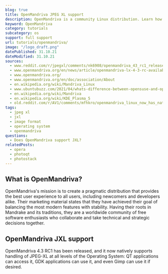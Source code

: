```yaml
---
blog: true
title: OpenMandriva JPEG XL support
description: OpenMandriva is a community Linux distribution. Learn how to use JXL images within OpenMandriva.
keyword: OpenMandriva
category: tutorials
subcategory: os
support: full support
url: tutorials/openmandriva/
image: "/logo_draft.png"
datePublished: 31.10.21
dateModified: 31.10.21
sources:
  - www.reddit.com/r/jpegxl/comments/nk6908/openmandriva_43_rc1_release_with_native_jpegxl/
  - www.openmandriva.org/en/news/article/openmandriva-lx-4-3-rc-available-for-testing
  - www.openmandriva.org/
  - www.openmandriva.org/en/doc/association/About
  - en.wikipedia.org/wiki/Mandriva_Linux
  - www.ubuntubuzz.com/2021/04/whats-difference-between-opensuse-and-openmandriva.html
  - en.wikipedia.org/wiki/Mandriva
  - en.wikipedia.org/wiki/KDE_Plasma_5
  - old.reddit.com/r/AV1/comments/mfhkro/openmandriva_linux_now_has_native_jpegxl_packages/
tags:
  - jpeg xl
  - jxl
  - image format
  - operating system
  - openmandriva
questions:
  - Does OpenMandriva support JXL?
relatedPosts:
  - opera
  - photoqt
  - photostack
---
```


## What is OpenMandriva?

OpenMandriva's mission is to create a pragmatic distribution that provides the best user experience to all users, including newcomers and developers alike. Their marketing material states that they have achieved their goal of balancing the most modern features with stability. Having their roots in Mandrake and its traditions, they are a worldwide community of free software enthusiasts who collaborate and take technical and strategic decisions together.

## OpenMandriva JXL support

OpenMandriva 4.3 RC1 has been released, and it now natively supports handling of JPEG-XL at all levels of the Operating System: QT applications can access it, GDK applications can use it, and even Gimp can use it if desired.

